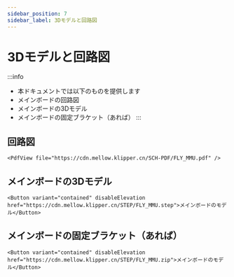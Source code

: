 ```yaml
---
sidebar_position: 7
sidebar_label: 3Dモデルと回路図
---
```




# 3Dモデルと回路図

:::info
* 本ドキュメントでは以下のものを提供します
* メインボードの回路図
* メインボードの3Dモデル
* メインボードの固定ブラケット（あれば）
:::

## 回路図

    <PdfView file="https://cdn.mellow.klipper.cn/SCH-PDF/FLY_MMU.pdf" />


## メインボードの3Dモデル

    <Button variant="contained" disableElevation href="https://cdn.mellow.klipper.cn/STEP/FLY_MMU.step">メインボードのモデル</Button>


## メインボードの固定ブラケット（あれば）

    <Button variant="contained" disableElevation href="https://cdn.mellow.klipper.cn/STEP/FLY_MMU.zip">メインボードのモデル</Button>